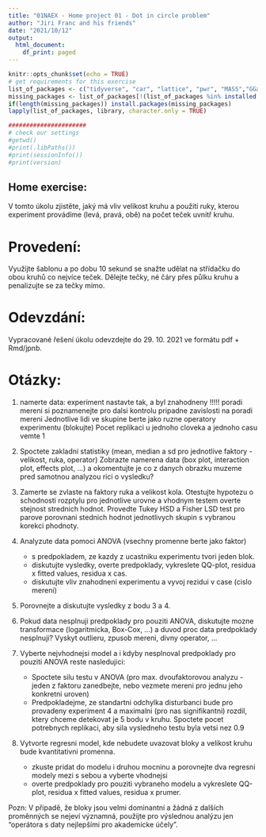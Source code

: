 ```yaml
---
title: "01NAEX - Home project 01 - Dot in circle problem"
author: "Jiri Franc and his friends"
date: "2021/10/12"
output:
  html_document:
    df_print: paged
---
```



```r
knitr::opts_chunk$set(echo = TRUE)
# get requirements for this exercise
list_of_packages <- c("tidyverse", "car", "lattice", "pwr", "MASS","GGally")
missing_packages <- list_of_packages[!(list_of_packages %in% installed.packages()[,"Package"])]
if(length(missing_packages)) install.packages(missing_packages)
lapply(list_of_packages, library, character.only = TRUE)

######################
# check our settings
#getwd()
#print(.libPaths())
#print(sessionInfo())
#print(version)
```


## Home exercise:

V tomto úkolu zjistěte, jaký má vliv velikost kruhu a použití ruky, kterou experiment provádíme (levá, pravá, obě) na počet teček uvnitř kruhu. 

# Provedení: 

Využijte šablonu a po dobu 10 sekund se snažte udělat na střídačku  do obou kruhů co nejvíce teček.
            Dělejte tečky, né čáry přes půlku kruhu a penalizujte se za tečky mimo.

# Odevzdání: 

Vypracované řešení úkolu odevzdejte do 29. 10. 2021 ve formátu pdf + Rmd/jpnb.


# Otázky: 


 1. namerte data: experiment nastavte tak, a byl znahodneny !!!!!
                  poradi mereni si poznamenejte pro dalsi kontrolu pripadne zavislosti na poradi mereni
                  Jednotlive lidi ve skupine berte jako ruzne operatory experimentu (blokujte)
                  Pocet replikaci u jednoho cloveka a jednoho casu vemte 1

  2.  Spoctete zakladni statistiky (mean, median a sd pro jednotlive faktory - velikost, ruka, operator)
      Zobrazte namerena data (box plot, interaction plot, effects plot, ...) a okomentujte je
      co z danych obrazku muzeme pred samotnou analyzou rici o vysledku?
  
   3. Zamerte se zvlaste na faktory ruka a velikost kola. Otestujte hypotezu o schodnosti rozptylu pro jednotlive urovne  a vhodnym testem overte stejnost strednich hodnot. 
      Provedte Tukey HSD a Fisher LSD test pro parove porovnani stednich hodnot jednotlivych skupin s vybranou korekci phodnoty.

   4. Analyzute data pomoci ANOVA (vsechny promenne berte jako faktor)
      * s predpokladem, ze kazdy z ucastniku experimentu tvori jeden blok.
      * diskutujte vysledky, overte predpoklady, vykreslete QQ-plot, residua x fitted values, residua x cas.
      * diskutujte vliv znahodneni experimentu a vyvoj rezidui v case (cislo mereni)

   5. Porovnejte a diskutujte vysledky z bodu 3 a 4.

   6. Pokud data nesplnuji predpoklady pro pouziti ANOVA, diskutujte mozne transformace (logaritmicka, Box-Cox, ...)
      a duvod proc data predpoklady nesplnuji? Vyskyt outlieru, zpusob mereni, divny operator, ...

   7. Vyberte nejvhodnejsi model a i kdyby nesplnoval predpoklady pro pouziti ANOVA reste nasledujici: 
      * Spoctete silu testu v ANOVA (pro max. dvoufaktorovou analyzu - jeden z faktoru zanedbejte, nebo vezmete mereni pro jednu jeho konkretni uroven)
      * Predpokladejme, ze standartni odchylka disturbanci bude pro provadeny experiment 4 a maximalni (pro nas signifikantni) rozdil, ktery chceme detekovat je 5 bodu v kruhu. Spoctete pocet potrebnych replikaci, aby sila vysledneho testu byla vetsi nez 0.9
 
   8. Vytvorte regresni model, kde nebudete uvazovat bloky a velikost kruhu bude kvantitativni promenna.
      * zkuste pridat do modelu i druhou mocninu a porovnejte dva regresni modely mezi s sebou a vyberte vhodnejsi
      * overte predpoklady pro pouziti vybraneho modelu a vykreslete QQ-plot, residua x fitted values, residua x prumer.


   Pozn: V připadě, že bloky jsou velmi dominantní a žádná z dalších proměnných se nejeví významná,
      použijte pro výslednou analýzu jen "operátora s daty nejlepšími pro akademicke účely".

